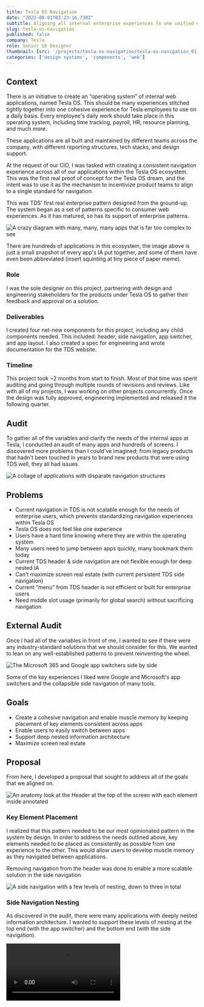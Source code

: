```yaml
---
title: Tesla OS Navigation
date: "2023-08-01T03:23:16.738Z"
subtitle: Aligning all internal enterprise experiences to one unified navigation standard
slug: tesla-os-navigation
published: false
company: Tesla
role: Senior UX Designer
thumbnail: {src: '/projects/tesla-os-navigation/tesla-os-navigation_01.jpg', alt: "A laptop and mobile device showing the Tesla OS navigation mock up"}
categories: ['design systems', 'components', 'web']
---
```


## Context

There is an initiative to create an “operating system” of internal web applications, named Tesla OS. This should be many experiences stitched tightly together into one cohesive experience for Tesla employees to use on a daily basis. Every employee's daily work should take place in this operating system, including time tracking, payroll, HR, resource planning, and much more. 

These applications are all built and maintained by different teams across the company, with different reporting structures, tech stacks, and design support. 

At the request of our CIO, I was tasked with creating a consistent navigation experience across all of our applications within the Tesla OS ecosystem. This was the first real proof of concept for the Tesla OS dream, and the intent was to use it as the mechanism to incentivize product teams to align to a single standard for navigation. 

This was TDS' first real enterprise pattern designed from the ground-up. The system began as a set of patterns specific to consumer web experiences. As it has matured, so has its support of enterprise patterns. 

![A crazy diagram with many, many, many apps that is far too complex to see](/projects/tesla-os-navigation/tesla-os-navigation_015.jpg)

There are hundreds of applications in this ecosystem, the image above is just a small snapshot of every app's IA put together, and some of them have even been abbreviated (insert squinting at tiny piece of paper meme).

### Role

I was the sole designer on this project, partnering with design and engineering stakeholders for the products under Tesla OS to gather their feedback and approval on a solution.

### Deliverables

I created four net-new components for this project, including any child components needed. This included: header, side navigation, app switcher, and app layout. I also created a spec for engineering and wrote documentation for the TDS website.

### Timeline

This project took ~2 months from start to finish. Most of that time was spent auditing and going through multiple rounds of revisions and reviews. Like with all of my projects, I was working on other projects concurrently. Once the design was fully approved, engineering implemented and released it the following quarter.

## Audit

To gather all of the variables and clarify the needs of the internal apps at Tesla, I conducted an audit of many apps and hundreds of screens. I discovered more problems than I could've imagined; from legacy products that hadn't been touched in years to brand new products that were using TDS well, they all had issues.

![A collage of applications with disparate navigation structures](/projects/tesla-os-navigation/tesla-os-navigation_02.jpg)

## Problems

- Current navigation in TDS is not scalable enough for the needs of enterprise users, which prevents standardizing navigation experiences within Tesla OS
- Tesla OS does not feel like one experience
- Users have a hard time knowing where they are within the operating system
- Many users need to jump between apps quickly, many bookmark them today
- Current TDS header & side navigation are not flexible enough for deep nested IA
- Can't maximize screen real estate (with current persistent TDS side navigation)
- Current “menu” from TDS header is not efficient or built for enterprise users
- Need middle slot usage (primarily for global search) without sacrificing navigation

## External Audit

Once I had all of the variables in front of me, I wanted to see if there were any industry-standard solutions that we should consider for this. We wanted to lean on any well-established patterns to prevent reinventing the wheel.

![The Microsoft 365 and Google app switchers side by side](/projects/tesla-os-navigation/tesla-os-navigation_04.jpg)

Some of the key experiences I liked were Google and Microsoft's app switchers and the collapsible side navigation of many tools.

## Goals

- Create a cohesive navigation and enable muscle memory by keeping placement of key elements consistent across apps
- Enable users to easily switch between apps
- Support deep nested information architecture
- Maximize screen real estate 

## Proposal

From here, I developed a proposal that sought to address all of the goals that we aligned on.

![An anatomy look at the Header at the top of the screen with each element inside annotated](/projects/tesla-os-navigation/tesla-os-navigation_05.jpg)

### Key Element Placement

I realized that this pattern needed to be our most opinionated pattern in the system by design. In order to address the needs outlined above, key elements needed to be placed as consistently as possible from one experience to the other. This would allow users to develop muscle memory as they navigated between applications.

Removing navigation from the header was done to enable a more scalable solution in the side navigation.

![A side navigation with a few levels of nesting, down to three in total](/projects/tesla-os-navigation/tesla-os-navigation_06.jpg)

### Side Navigation Nesting

As discovered in the audit, there were many applications with deeply nested information architecture. I wanted to support these levels of nesting at the top end (with the app switcher) and the bottom end (with the side navigation).

<Video src="/projects/tesla-os-navigation/tesla-os-navigation_065.mp4" alt="An animation of the side navigation expanding and collapsing when clicking the hamburger menu" />

### Collapsible Navigation

In order to maximize screen real estate, the side navigation can be collapsed. This allows content to grow to fill available space. The navigation can be set to closed by default in an application if it is needed.

<Video src="/projects/tesla-os-navigation/tesla-os-navigation_07.mp4" alt="An animation of the app switcher opening when clicking on the app name" />

### App Switcher

In order to enable users to switch between applications easier and help address very complex IAs, the app switcher was born. Rather than place it somewhere in the trailing or leading area (like Google and Microsoft do respectively), I proposed that we keep it contextual to the name of the application. This would help with wayfinding within and between applications.

I also proposed a nested second level of navigation within the app switcher to help cover groups of apps under a parent umbrella. While not entirely common, a few complex applications would need this. The users of those applications often switch between apps within the umbrella for the majority of their work, rather than leaving that group. This would make it more efficient for them to get their work done and keep the side navigation of each app in the umbrella less complex.

![A banner sits at the top of the screen, indicating which environment the application is in](/projects/tesla-os-navigation/tesla-os-navigation_08.jpg)

### Environment Banner

It was a common practice for applications to allow users working on the product to switch between environments like stage, QA, and production. I proposed using our banner component to push content down and be hyper clear which environment the user is in, and the inline dropdown component to switch between environments.

### Responsive

Of course, all of this needed to be responsive! The header, side navigation, app switcher, and more.

![A mobile phone with the responsive header](/projects/tesla-os-navigation/tesla-os-navigation_09.jpg)

<ImageZoomGallery images={[{ src: "/projects/tesla-os-navigation/tesla-os-navigation_10.jpg", alt: "Mobile phones with the menu and app switcher mobile versions side by side" }, { src: "/projects/tesla-os-navigation/tesla-os-navigation_11.jpg", alt: "Mobile phones with the search and user profile side by side" }]} />

## Testing

Throughout the process of developing the proposal, I tested it against the screens I gathered in the internal audit. I picked a smaller subset that represented a large variety of scenarios to test against and gathered iterative feedback from the designers that owned them.

Once I felt confident in what I had, it was time to present to stakeholders.

## Implementation + Docs

After many rounds of revision and approval, we landed on a solution that we were happy with!

From there, I put together documentation and a VRT page for engineering and authored documentation for the website.

**Documentation**

- [Overview](../../projects/tesla-os-navigation/documentation/components_tesla-os-navigation.png)
- [Header](../../projects/tesla-os-navigation/documentation/components_tesla-os-header.png)
- [Side Navigation](../../projects/tesla-os-navigation/documentation/components_tesla-os-side-navigation.png)
- [App Switcher](../../projects/tesla-os-navigation/documentation/components_tesla-os-app-switcher.png)


## Conclusion & Impact

This project resulted in a unified navigation to share across all experiences under Tesla OS, bringing teams and organizations together under one standard. This solution was delivered to all teams with any tech stack: vanilla HTML, React, and Angular, so that every team had the tools to align to the new Tesla OS direction.